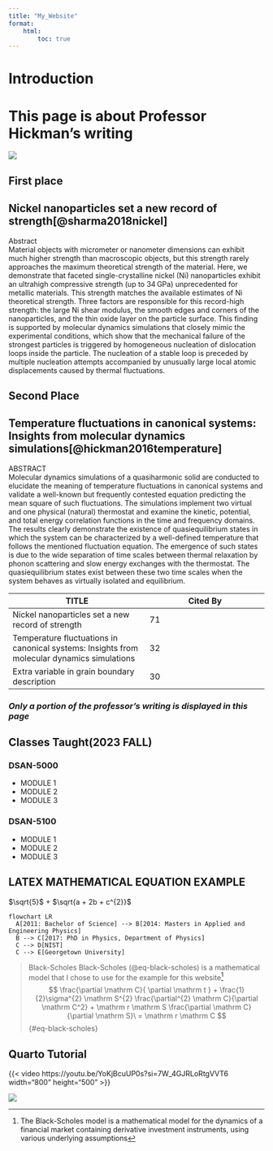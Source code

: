 ```yaml
---
title: "My_Website"
format:
    html:
        toc: true
---
```





# Introduction
<h1>This page is about Professor Hickman's writing</h1>
![](/images/2023-09-09-17-30-27.png)

## First place
<h2>Nickel nanoparticles set a new record of strength[@sharma2018nickel]</h2>

Abstract\
Material objects with micrometer or nanometer dimensions can exhibit much higher strength than macroscopic objects, but this strength rarely approaches the maximum theoretical strength of the material. Here, we demonstrate that faceted single-crystalline nickel (Ni) nanoparticles exhibit an ultrahigh compressive strength (up to 34 GPa) unprecedented for metallic materials. This strength matches the available estimates of Ni theoretical strength. Three factors are responsible for this record-high strength: the large Ni shear modulus, the smooth edges and corners of the nanoparticles, and the thin oxide layer on the particle surface. This finding is supported by molecular dynamics simulations that closely mimic the experimental conditions, which show that the mechanical failure of the strongest particles is triggered by homogeneous nucleation of dislocation loops inside the particle. The nucleation of a stable loop is preceded by multiple nucleation attempts accompanied by unusually large local atomic displacements caused by thermal fluctuations.

## Second Place
<h2>Temperature fluctuations in canonical systems: Insights from molecular dynamics simulations[@hickman2016temperature]</h2>

ABSTRACT \
Molecular dynamics simulations of a quasiharmonic solid are conducted to elucidate the meaning of temperature fluctuations in canonical systems and validate a well-known but frequently contested equation predicting the mean square of such fluctuations. The simulations implement two virtual and one physical (natural) thermostat and examine the kinetic, potential, and total energy correlation functions in the time and frequency domains. The results clearly demonstrate the existence of quasiequilibrium states in which the system can be characterized by a well-defined temperature that follows the mentioned fluctuation equation. The emergence of such states is due to the wide separation of time scales between thermal relaxation by phonon scattering and slow energy exchanges with the thermostat. The quasiequilibrium states exist between these two time scales when the system behaves as virtually isolated and equilibrium.



| TITLE    | Cited By |
| -------- | ------- |
| Nickel nanoparticles set a new record of strength  | 71    |
| Temperature fluctuations in canonical systems: Insights from molecular dynamics simulations | 32     |
| Extra variable in grain boundary description    | 30    |


<h3>***Only a portion of the professor's writing is displayed in this page***</h3>

## Classes Taught(2023 FALL)
::: {layout-ncol=2}
### DSAN-5000

- MODULE 1
- MODULE 2
- MODULE 3

### DSAN-5100

- MODULE 1
- MODULE 2
- MODULE 3
:::

## LATEX MATHEMATICAL EQUATION EXAMPLE
$\sqrt{5}$ + $\sqrt{a + 2b + c^{2}}$
```mermaid
flowchart LR
  A[2011: Bachelor of Science] --> B[2014: Masters in Applied and Engineering Physics]
  B --> C[2017: PhD in Physics, Department of Physics]
  C --> D[NIST]
  C --> E[Georgetown University]
```



>Black-Scholes
Black-Scholes (@eq-black-scholes) is a mathematical model that I chose to use for the example for this website[^1]
$$
\frac{\partial \mathrm C}{ \partial \mathrm t } + \frac{1}{2}\sigma^{2} \mathrm S^{2}
\frac{\partial^{2} \mathrm C}{\partial \mathrm C^2}
  + \mathrm r \mathrm S \frac{\partial \mathrm C}{\partial \mathrm S}\ =
  \mathrm r \mathrm C 
$$ {#eq-black-scholes}

[^1]: The Black-Scholes model is a mathematical model for the dynamics of a financial 
market containing derivative investment instruments, using various underlying assumptions

## Quarto Tutorial
{{< video https://youtu.be/YoKjBcuUP0s?si=7W_4GJRLoRtgVVT6 width=“800” height=“500” >}}



![](images/2023-09-09-18-08-53.png)